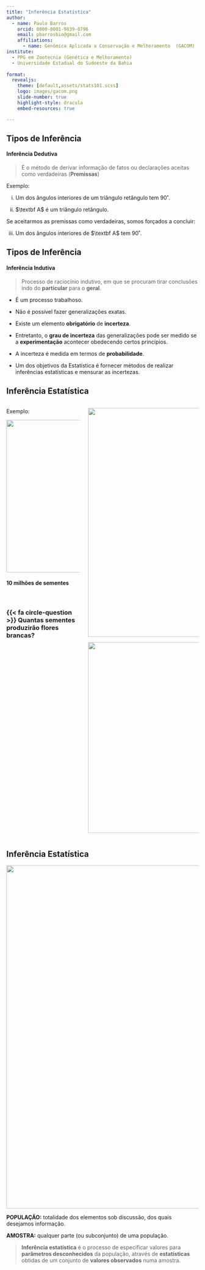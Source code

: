 ```yaml
---
title: "Inferência Estatística"
author:
  - name: Paulo Barros
    orcid: 0000-0001-9839-0796
    email: pbarrosbio@gmail.com
    affiliations:
      - name: Genômica Aplicada a Conservação e Melhoramento  (GACOM)
institute:
  - PPG em Zootecnia (Genética e Melhoramento)
  - Universidade Estadual do Sudoeste da Bahia
        
format: 
  revealjs:
    theme: [default,assets/stats101.scss]
    logo: images/gacom.png
    slide-number: true
    highlight-style: dracula
    embed-resources: true

---
```


## Tipos de Inferência

:::{.fragment}

#### Inferência Dedutiva

> É o método de derivar informação de fatos ou declarações aceitas como verdadeiras (**Premissas**)

:::

:::{.fragment}

Exemplo:

i) Um dos ângulos interiores de um triângulo retângulo tem 90˚.

ii) $\textbf A$ é um triângulo retângulo.

::: 

:::{.fragment}

Se aceitarmos as premissas como verdadeiras, somos forçados a concluir:

iii) Um dos ângulos interiores de $\textbf A$ tem 90˚.

:::

## Tipos de Inferência

:::{.fragment}

#### Inferência Indutiva

> Processo de raciocínio indutivo, em que se procuram tirar conclusões indo do **particular** para o **geral**.


:::

:::{.incremental}

- É um processo trabalhoso.

- Não é possível fazer generalizações exatas.

- Existe um elemento **obrigatório** de **incerteza**.

- Entretanto, o **grau de incerteza** das generalizações pode ser medido se a **experimentação** acontecer obedecendo certos princípios.

- A incerteza é medida em termos de **probabilidade**.

- Um dos objetivos da Estatística é fornecer métodos de realizar inferências estatísticas e mensurar as incertezas.

:::

## Inferência Estatística



:::{.columns}

:::{.column width="40%"}

:::{.fragment}

Exemplo:

![](images/seeds.png){width="400"}

#### 10 milhões de sementes

<br>

### {{< fa circle-question >}} Quantas sementes produzirão flores brancas?

:::

:::

:::{.column width="60%"}

:::{.fragment}

![](images/seeds2.png){width="600" fig-align="right"}

:::

:::{.fragment}

![](images/seeds3.png){width="500" fig-align="center"}

:::

:::

:::

## Inferência Estatística

:::{.fragment}

![](images/seeds4.png){width="900" fig-align="center"}
:::

:::{.fragment}

**POPULAÇÃO:**  totalidade dos elementos sob discussão, dos quais desejamos informação.

:::

:::{.fragment}

**AMOSTRA:**  qualquer parte (ou subconjunto) de uma população.

:::

:::{.fragment}

> **Inferência estatística** é o processo de especificar valores para **parâmetros desconhecidos** da população, através de **estatísticas** obtidas de um conjunto de **valores observados** numa amostra.

:::


